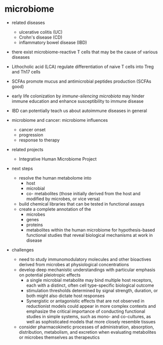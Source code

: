 # microbiome

- related diseases
    - ulcerative colitis (UC)
    - Crohn's disease (CD)
    - inflammatory bowel disease (IBD)

- there exist microbiome-reactive T cells that may be the cause of various diseases
- Lithocholic acid (LCA) regulate differentiation of naive T cells into Treg and Th17 cells
- SCFAs promote mucus and antimicrobial peptides production (SCFAs good)
- early life colonization by _immune-silencing microbiota_ may hinder immune education and enhance susceptibility to immune disease
- IBD can potentially teach us about autoimmune diseases in general
- microbiome and cancer: microbiome influences
    - cancer onset
    - progression
    - response to therapy
- related projects
    - Integrative Human Microbiome Project

- next steps
    - resolve the human metabolome into
        - host
        - microbial
        - co- metabolites (those initially derived from the host and modified by microbes, or vice versa)
    - build chemical libraries that can be tested in functional assays
    - create a complete annotation of the
        - microbes
        - genes
        - proteins
        - metabolites
        within the human microbiome for hypothesis-based functional studies that reveal biological mechanisms at work in disease
- challenges
    - need to study immunomodulatory molecules and other bioactives derived from microbes at physiological concentrations
    - develop deep mechanistic understandings with particular emphasis on potential pleiotropic effects
        - a single microbial metabolite may bind multiple host receptors, each with a distinct, often cell type-specific biological outcome
        - stimulation thresholds determined by signal strength, duration, or both might also dictate host responses
        - Synergistic or antagonistic effects that are not observed in reductionist models could appear in more complex contexts and emphasize the critical importance of conducting functional studies in simple systems, such as mono- and co-cultures, as well as sophisticated models that more closely resemble tissues
    - consider pharmacokinetic processes of administration, absorption, distribution, metabolism, and excretion when evaluating metabolites or microbes themselves as therapeutics